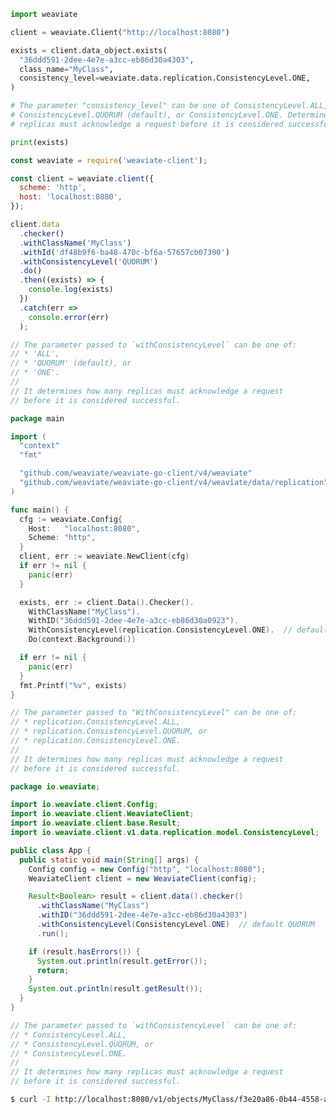 
<Tabs groupId="languages">
<TabItem value="py" label="Python">

```python
import weaviate

client = weaviate.Client("http://localhost:8080")

exists = client.data_object.exists(
  "36ddd591-2dee-4e7e-a3cc-eb86d30a4303",
  class_name="MyClass",
  consistency_level=weaviate.data.replication.ConsistencyLevel.ONE,
)

# The parameter "consistency_level" can be one of ConsistencyLevel.ALL,
# ConsistencyLevel.QUORUM (default), or ConsistencyLevel.ONE. Determines how many
# replicas must acknowledge a request before it is considered successful.

print(exists)
```

</TabItem>

<TabItem value="js" label="JavaScript">

```js
const weaviate = require('weaviate-client');

const client = weaviate.client({
  scheme: 'http',
  host: 'localhost:8080',
});

client.data
  .checker()
  .withClassName('MyClass')
  .withId('df48b9f6-ba48-470c-bf6a-57657cb07390')
  .withConsistencyLevel('QUORUM')
  .do()
  .then((exists) => {
    console.log(exists)
  })
  .catch(err =>
    console.error(err)
  );

// The parameter passed to `withConsistencyLevel` can be one of:
// * 'ALL',
// * 'QUORUM' (default), or
// * 'ONE'.
//
// It determines how many replicas must acknowledge a request
// before it is considered successful.
```

</TabItem>
<TabItem value="go" label="Go">

```go
package main

import (
  "context"
  "fmt"

  "github.com/weaviate/weaviate-go-client/v4/weaviate"
  "github.com/weaviate/weaviate-go-client/v4/weaviate/data/replication"  // for consistency levels
)

func main() {
  cfg := weaviate.Config{
    Host:   "localhost:8080",
    Scheme: "http",
  }
  client, err := weaviate.NewClient(cfg)
  if err != nil {
    panic(err)
  }

  exists, err := client.Data().Checker().
    WithClassName("MyClass").
    WithID("36ddd591-2dee-4e7e-a3cc-eb86d30a0923").
    WithConsistencyLevel(replication.ConsistencyLevel.ONE).  // default QUORUM
    Do(context.Background())

  if err != nil {
    panic(err)
  }
  fmt.Printf("%v", exists)
}

// The parameter passed to "WithConsistencyLevel" can be one of:
// * replication.ConsistencyLevel.ALL,
// * replication.ConsistencyLevel.QUORUM, or
// * replication.ConsistencyLevel.ONE.
//
// It determines how many replicas must acknowledge a request
// before it is considered successful.
```

</TabItem>
<TabItem value="java" label="Java">

```java
package io.weaviate;

import io.weaviate.client.Config;
import io.weaviate.client.WeaviateClient;
import io.weaviate.client.base.Result;
import io.weaviate.client.v1.data.replication.model.ConsistencyLevel;

public class App {
  public static void main(String[] args) {
    Config config = new Config("http", "localhost:8080");
    WeaviateClient client = new WeaviateClient(config);

    Result<Boolean> result = client.data().checker()
      .withClassName("MyClass")
      .withID("36ddd591-2dee-4e7e-a3cc-eb86d30a4303")
      .withConsistencyLevel(ConsistencyLevel.ONE)  // default QUORUM
      .run();

    if (result.hasErrors()) {
      System.out.println(result.getError());
      return;
    }
    System.out.println(result.getResult());
  }
}

// The parameter passed to `withConsistencyLevel` can be one of:
// * ConsistencyLevel.ALL,
// * ConsistencyLevel.QUORUM, or
// * ConsistencyLevel.ONE.
//
// It determines how many replicas must acknowledge a request
// before it is considered successful.

```

</TabItem>

<TabItem value="curl" label="Curl">

```bash
$ curl -I http://localhost:8080/v1/objects/MyClass/f3e20a86-0b44-4558-a336-bd137d866387?consistency_level=QUORUM
```

</TabItem>
</Tabs>
